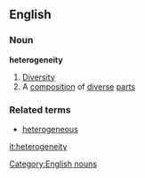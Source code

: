 ==English==
===Noun===
'''heterogeneity'''
#[[Diversity]]
#A [[composition]] of [[diverse]] [[part]]s
===Related terms===
*[[heterogeneous]]
[[Category:English nouns]]

[[it:heterogeneity]]